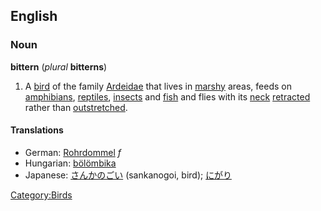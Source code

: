 ==English==
===Noun===
'''bittern''' (''plural'' '''bitterns''')

#A [[bird]] of the family [[Ardeidae]] that lives in [[marshy]] areas, feeds on [[amphibian]]s, [[reptile]]s, [[insect]]s and [[fish]] and flies with its [[neck]] [[retract]]ed rather than [[outstretched]].

[[Category:Birds]]

====Translations====
*German: [[Rohrdommel]] ''f''
*Hungarian: [[bölömbika]]
*Japanese: [[さんかのごい]] (sankanogoi, bird); [[にがり]]